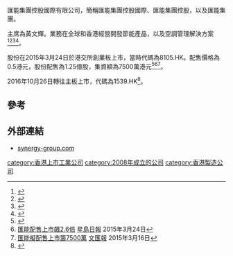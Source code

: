 {{orphan|time=2018-08-27T04:26:05+00:00}}
匯能集團控股國際有限公司，簡稱匯能集團控股國際、匯能集團控股，以及匯能集團。

主席為黃文輝。業務在全球和香港經營開發節能產品，以及空調管理解決方案<ref>{{Cite web |url=http://synergy-group.com/about-us_our_mission.php |title=匯能集團控股國際有限公司簡介1 |accessdate=2015-04-14 |archive-date=2015-04-14 |archive-url=https://web.archive.org/web/20150414204928/http://synergy-group.com/about-us_our_mission.php |dead-url=no }}</ref><ref>{{Cite web |url=http://synergy-group.com/about-us_our_team.php |title=匯能集團控股國際有限公司簡介2 |accessdate=2015-04-14 |archive-date=2015-04-14 |archive-url=https://web.archive.org/web/20150414191803/http://synergy-group.com/about-us_our_team.php |dead-url=no }}</ref><ref>{{Cite web |url=http://synergy-group.com/synergy_lighting_our_belief.php |title=匯能集團控股國際有限公司簡介3 |accessdate=2015-04-14 |archive-date=2015-04-14 |archive-url=https://web.archive.org/web/20150414205211/http://synergy-group.com/synergy_lighting_our_belief.php |dead-url=no }}</ref><ref>{{Cite web |url=http://synergy-group.com/synergy_cooling_our_belief.php |title=匯能集團控股國際有限公司簡介4 |accessdate=2015-04-14 |archive-date=2015-04-14 |archive-url=https://web.archive.org/web/20150414205355/http://synergy-group.com/synergy_cooling_our_belief.php |dead-url=no }}</ref>。

股份在2015年3月24日於港交所創業板上市，當時代碼為8105.HK。配售價格為0.5港元，股份配售為1.25億股，集資額為7500萬港元<ref>{{Cite web |url=http://synergy-group.com/download/Synergy_Group_Prospectus_tc.pdf |title=匯能集團控股國際有限公司招股資料 |accessdate=2015-04-14 |archive-date=2015-04-14 |archive-url=https://web.archive.org/web/20150414205143/http://synergy-group.com/download/Synergy_Group_Prospectus_tc.pdf |dead-url=no }}</ref><ref>[http://www.stheadline.com/inews-content.php?cat=d&nid=950056 匯能配售上市飆2.6倍] {{Wayback|url=http://www.stheadline.com/inews-content.php?cat=d&nid=950056 |date=20150924110353 }}[[星島日報|星島日報]] 2015年3月24日</ref><ref>[http://paper.wenweipo.com/2015/03/16/FI1503160019.htm 匯能擬配售上市籌7500萬] {{Wayback|url=http://paper.wenweipo.com/2015/03/16/FI1503160019.htm |date=20150405185712 }}[[文汇报_(香港)|文匯報]] 2015年3月16日</ref>。

2016年10月26日轉往主板上市，代碼為1539.HK<REF>
{{Cite web |url=http://www.hkexnews.hk/listedco/listconews/sehk/2016/1017/LTN20161017749_C.pdf |title=由香港聯合交易所有限公司創業板轉往主板上市通告 |access-date=2016-10-18 |archive-url=https://web.archive.org/web/20161019002139/http://www.hkexnews.hk/listedco/listconews/sehk/2016/1017/LTN20161017749_C.pdf |archive-date=2016-10-19 |dead-url=yes }}
</REF>。

==參考==
{{reflist}}

==外部連結==
*[https://web.archive.org/web/20150221004623/http://www.synergy-group.com/ synergy-group.com]

[[category:香港上市工業公司|category:香港上市工業公司]]
[[category:2008年成立的公司|category:2008年成立的公司]]
[[category:香港製造公司|category:香港製造公司]]